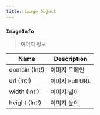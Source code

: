 ```yaml
---
title: image Object
---
```


### `ImageInfo`
> 이미지 정보

| Name | Description |
| -------- | -------- | 
| domain (Int!)  | 이미지 도메인    | 
| url (Int!)  | 이미지 Full URL | 
| width (Int!)  | 이미지 넓이  | 
| height (Int!)  | 이미지 높이  | 
